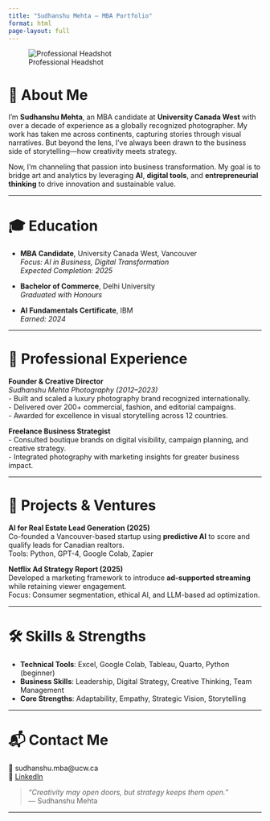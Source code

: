 ```yaml
---
title: "Sudhanshu Mehta – MBA Portfolio"
format: html
page-layout: full
---
```


![Professional Headshot](headshot.jpg)

# 👋 About Me

I’m **Sudhanshu Mehta**, an MBA candidate at **University Canada West** with over a decade of experience as a globally recognized photographer. My work has taken me across continents, capturing stories through visual narratives. But beyond the lens, I’ve always been drawn to the business side of storytelling—how creativity meets strategy.

Now, I’m channeling that passion into business transformation. My goal is to bridge art and analytics by leveraging **AI**, **digital tools**, and **entrepreneurial thinking** to drive innovation and sustainable value.

---

# 🎓 Education

- **MBA Candidate**, University Canada West, Vancouver  
  *Focus: AI in Business, Digital Transformation*  
  *Expected Completion: 2025*

- **Bachelor of Commerce**, Delhi University  
  *Graduated with Honours*

- **AI Fundamentals Certificate**, IBM  
  *Earned: 2024*

---

# 💼 Professional Experience

**Founder & Creative Director**  
*Sudhanshu Mehta Photography (2012–2023)*  
- Built and scaled a luxury photography brand recognized internationally.  
- Delivered over 200+ commercial, fashion, and editorial campaigns.  
- Awarded for excellence in visual storytelling across 12 countries.

**Freelance Business Strategist**  
- Consulted boutique brands on digital visibility, campaign planning, and creative strategy.  
- Integrated photography with marketing insights for greater business impact.

---

# 🚀 Projects & Ventures

**AI for Real Estate Lead Generation (2025)**  
Co-founded a Vancouver-based startup using **predictive AI** to score and qualify leads for Canadian realtors.  
Tools: Python, GPT-4, Google Colab, Zapier

**Netflix Ad Strategy Report (2025)**  
Developed a marketing framework to introduce **ad-supported streaming** while retaining viewer engagement.  
Focus: Consumer segmentation, ethical AI, and LLM-based ad optimization.

---

# 🛠️ Skills & Strengths

- **Technical Tools**: Excel, Google Colab, Tableau, Quarto, Python (beginner)  
- **Business Skills**: Leadership, Digital Strategy, Creative Thinking, Team Management  
- **Core Strengths**: Adaptability, Empathy, Strategic Vision, Storytelling

---

# 📬 Contact Me

📧 sudhanshu.mba@ucw.ca  
🔗 [LinkedIn](https://www.linkedin.com/in/sudhanshumehta)

> _“Creativity may open doors, but strategy keeps them open.”_  
— Sudhanshu Mehta

---